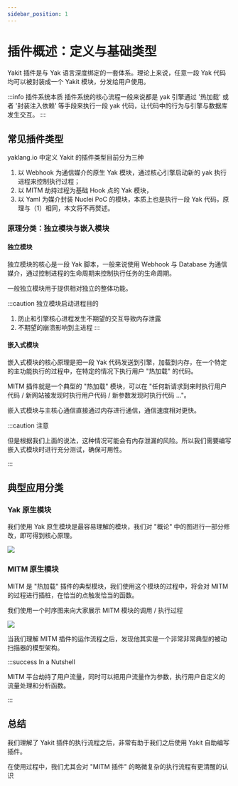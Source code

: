 ```yaml
---
sidebar_position: 1
---
```





# 插件概述：定义与基础类型

Yakit 插件是与 Yak 语言深度绑定的一套体系。理论上来说，任意一段 Yak 代码均可以被封装成一个 Yakit 模块，分发给用户使用。

:::info 插件系统本质
插件系统的核心流程一般来说都是 yak 引擎通过 '热加载' 或者 '封装注入依赖' 等手段来执行一段 yak 代码，让代码中的行为与引擎与数据库发生交互。
:::

<TOCInline toc={toc} />

## 常见插件类型

yaklang.io 中定义 Yakit 的插件类型目前分为三种

1. 以 Webhook 为通信媒介的原生 Yak 模块，通过核心引擎启动新的 yak 执行进程来控制执行过程；
2. 以 MITM 劫持过程为基础 Hook 点的 Yak 模块，
3. 以 Yaml 为媒介封装 Nuclei PoC 的模块，本质上也是执行一段 Yak 代码，原理与（1）相同，本文将不再赘述。

### 原理分类：独立模块与嵌入模块

#### 独立模块

独立模块的核心是一段 Yak 脚本，一般来说使用 Webhook 与 Database 为通信媒介，通过控制进程的生命周期来控制执行任务的生命周期。

一般独立模块用于提供相对独立的整体功能。

:::caution 独立模块启动进程目的

1. 防止和引擎核心进程发生不期望的交互导致内存泄露
2. 不期望的崩溃影响到主进程
:::

#### 嵌入式模块

嵌入式模块的核心原理是把一段 Yak 代码发送到引擎，加载到内存，在一个特定的主功能执行的过程中，在特定的情况下执行用户 "热加载" 的代码。

MITM 插件就是一个典型的 "热加载" 模块，可以在 "任何新请求到来时执行用户代码 / 新网站被发现时执行用户代码 / 新参数发现时执行代码 ..."。

嵌入式模块与主核心通信直接通过内存进行通信，通信速度相对更快。

:::caution 注意

但是根据我们上面的说法，这种情况可能会有内存泄漏的风险。所以我们需要编写嵌入式模块时进行充分测试，确保可用性。

:::

## 典型应用分类

### Yak 原生模块

我们使用 Yak 原生模块是最容易理解的模块，我们对 "概论" 中的图进行一部分修改，即可得到核心原理。

![](/img/products/yakit/yakit-plugin-yak-native.png)

### MITM 原生模块

MITM 是 "热加载" 插件的典型模块，我们使用这个模块的过程中，将会对 MITM 的过程进行插桩，在恰当的点触发恰当的函数。

我们使用一个时序图来向大家展示 MITM 模块的调用 / 执行过程

![](/img/products/yakit/yakit-plugin-mitm-plugin.png)

当我们理解 MITM 插件的运作流程之后，发现他其实是一个非常非常典型的被动扫描器的模型架构。

:::success In a Nutshell

MITM 平台劫持了用户流量，同时可以把用户流量作为参数，执行用户自定义的流量处理和分析函数。

:::

## 总结

我们理解了 Yakit 插件的执行流程之后，非常有助于我们之后使用 Yakit 自助编写插件。

在使用过程中，我们尤其会对 "MITM 插件" 的略微复杂的执行流程有更清醒的认识